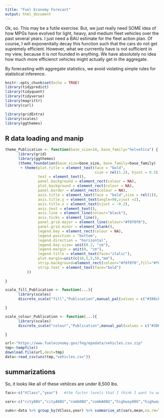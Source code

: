 ```yaml
---
title: "Fuel Economy Forecast"
output: html_document
---
```


Ok, so. This may be a futile exercise. But, we just really need SOME idea of how MPGs have evolved for light, heavy, and medium fleet vehicles over the past several years. I just need a BAU estimate for the fleet action plan. Of course, I will exponenitally decay this function such that the cars do not get supremely efficient. However, what we currrently have is not sufficient in my view, because it is not founded in anything. We have absolutely no idea how much more efficienct vehicles might actually get in the aggregate. 

By forecasting with aggregate statistics, we avoid violating simple rules for statistical inference. 


```r
knitr::opts_chunk$set(echo = TRUE)
library(tidypredict)
library(tidyquant)
library(tidyverse)
library(magrittr)
library(curl)

library(gridExtra)
library(scales)
library(ggthemes)

```

## R data loading and manip

```r
theme_Publication <- function(base_size=14, base_family="helvetica") {
      library(grid)
      library(ggthemes)
      (theme_foundation(base_size=base_size, base_family=base_family)
       + theme(plot.title = element_text(face = "bold",
                                         size = rel(1.2), hjust = 0.5),
               text = element_text(),
               panel.background = element_rect(colour = NA),
               plot.background = element_rect(colour = NA),
               panel.border = element_rect(colour = NA),
               axis.title = element_text(face = "bold",size = rel(1)),
               axis.title.y = element_text(angle=90,vjust =2),
               axis.title.x = element_text(vjust = -0.2),
               axis.text = element_text(), 
               axis.line = element_line(colour="black"),
               axis.ticks = element_line(),
               panel.grid.major = element_line(colour="#f0f0f0"),
               panel.grid.minor = element_blank(),
               legend.key = element_rect(colour = NA),
               legend.position = "bottom",
               legend.direction = "horizontal",
               legend.key.size= unit(0.2, "cm"),
               legend.margin = unit(0, "cm"),
               legend.title = element_text(face="italic"),
               plot.margin=unit(c(10,5,5,5),"mm"),
               strip.background=element_rect(colour="#f0f0f0",fill="#f0f0f0"),
               strip.text = element_text(face="bold")
          ))
      
}

scale_fill_Publication <- function(...){
      library(scales)
      discrete_scale("fill","Publication",manual_pal(values = c("#386cb0","#fdb462","#7fc97f","#ef3b2c","#662506","#a6cee3","#fb9a99","#984ea3","#ffff33")), ...)

}

scale_colour_Publication <- function(...){
      library(scales)
      discrete_scale("colour","Publication",manual_pal(values = c("#386cb0","#fdb462","#7fc97f","#ef3b2c","#662506","#a6cee3","#fb9a99","#984ea3","#ffff33")), ...)

}
```


```r
url<-"https://www.fueleconomy.gov/feg/epadata/vehicles.csv.zip"
tmp<-tempfile()
download.file(url,dest=tmp)
data<-read_csv(unz(tmp,"vehicles.csv"))
```

## summarizations
So, it looks like all of these vehilces are under 8,500 lbs. 

```r

facs<-c("VClass","year")   #the factor levels that I think I want to work with. 

vars<-c("city08U","cityA08U","comb08U","combA08U","highway08U","highwayA08U")

sums<-data %>% group_by(VClass,year) %>% summarise_at(vars,mean,na.rm=T) %>% ggplot(aes(x=year,y=highway08U,color=VClass)) + geom_point() + scale_fill_Publication() +theme_Publication()


```

